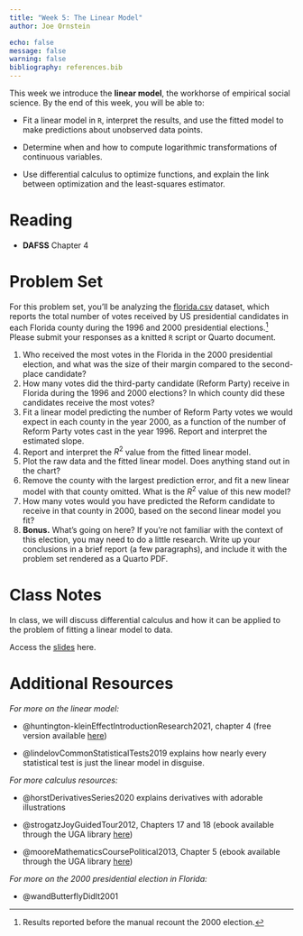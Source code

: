 ```yaml
---
title: "Week 5: The Linear Model"
author: Joe Ornstein

echo: false
message: false
warning: false
bibliography: references.bib
---
```


This week we introduce the **linear model**, the workhorse of empirical social science. By the end of this week, you will be able to:

-   Fit a linear model in `R`, interpret the results, and use the fitted model to make predictions about unobserved data points.

-   Determine when and how to compute logarithmic transformations of continuous variables.

-   Use differential calculus to optimize functions, and explain the link between optimization and the least-squares estimator.

# Reading

-   **DAFSS** Chapter 4

# Problem Set

For this problem set, you'll be analyzing the [florida.csv](data/florida.csv) dataset, which reports the total number of votes received by US presidential candidates in each Florida county during the 1996 and 2000 presidential elections.[^1] Please submit your responses as a knitted `R` script or Quarto document.

[^1]: Results reported before the manual recount the 2000 election.

1.  Who received the most votes in the Florida in the 2000 presidential election, and what was the size of their margin compared to the second-place candidate?
2.  How many votes did the third-party candidate (Reform Party) receive in Florida during the 1996 and 2000 elections? In which county did these candidates receive the most votes?
3.  Fit a linear model predicting the number of Reform Party votes we would expect in each county in the year 2000, as a function of the number of Reform Party votes cast in the year 1996. Report and interpret the estimated slope.
4.  Report and interpret the $R^2$ value from the fitted linear model.
5.  Plot the raw data and the fitted linear model. Does anything stand out in the chart?
6.  Remove the county with the largest prediction error, and fit a new linear model with that county omitted. What is the $R^2$ value of this new model?
7.  How many votes would you have predicted the Reform candidate to receive in that county in 2000, based on the second linear model you fit?
8.  **Bonus.** What's going on here? If you're not familiar with the context of this election, you may need to do a little research. Write up your conclusions in a brief report (a few paragraphs), and include it with the problem set rendered as a Quarto PDF.

# Class Notes

In class, we will discuss differential calculus and how it can be applied to the problem of fitting a linear model to data.

Access the [slides](slides/calculus.html) here.

# Additional Resources

*For more on the linear model:*

-   @huntington-kleinEffectIntroductionResearch2021, chapter 4 (free version available [here](https://theeffectbook.net/ch-DescribingRelationships.html))

-   @lindelovCommonStatisticalTests2019 explains how nearly every statistical test is just the linear model in disguise.

*For more calculus resources:*

-   @horstDerivativesSeries2020 explains derivatives with adorable illustrations

-   @strogatzJoyGuidedTour2012, Chapters 17 and 18 (ebook available through the UGA library [here](https://ebookcentral.proquest.com/lib/ugalib/reader.action?docID=3304559))

-   @mooreMathematicsCoursePolitical2013, Chapter 5 (ebook available through the UGA library [here](https://ebookcentral.proquest.com/lib/ugalib/reader.action?docID=1205618))

*For more on the 2000 presidential election in Florida:*

-   @wandButterflyDidIt2001
